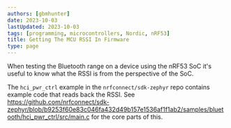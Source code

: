 ```yaml
---
authors: [gbmhunter]
date: 2023-10-03
lastUpdated: 2023-10-03
tags: [programming, microcontrollers, Nordic, nRF53]
title: Getting The MCU RSSI In Firmware
type: page
---
```


When testing the Bluetooth range on a device using the nRF53 SoC it's useful to know what the RSSI is from the perspective of the SoC.

The `hci_pwr_ctrl` example in the `nrfconnect/sdk-zephyr` repo contains example code that reads back the RSSI. See https://github.com/nrfconnect/sdk-zephyr/blob/b9253f60e83c046fa432d49b157e1536af1f1ab2/samples/bluetooth/hci_pwr_ctrl/src/main.c for the core parts of this.
